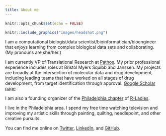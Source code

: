 ```yaml
---
title: About me
---
```


```r
knitr::opts_chunk$set(echo = FALSE)
```

```r
knitr::include_graphics("images/headshot.png")
```

I am a computational biologist/data scientist/bioinformatician/bioengineer that enjoys learning from complex biological data sets and collaborating. (My pronouns are she/her.)

I am currently VP of Translational Research at [Pathos](https://pathos.com). My prior professional experience includes roles at Bristol Myers Squibb and Janssen. My projects are broadly at the intersection of molecular data and drug development, including leading teams that have worked on all stages of drug development, from target identification through approval. [Google Scholar page](https://scholar.google.com/citations?user=G9Icw9EAAAAJ&hl=en).

I am also a founding organizer of the [Philadelphia chapter](https://www.rladiesphilly.org) of [R-Ladies](https://rladies.org). 

I live in the Philadelphia area. I spend my free time watching television and improving my artistic skills through painting, quilting, needlepoint, and other creative pursuits.

You can find me online on [Twitter](https://twitter.com/sciencealice), [LinkedIn](https://www.linkedin.com/in/alice-walsh/), and [GitHub](https://github.com/awalsh17).
